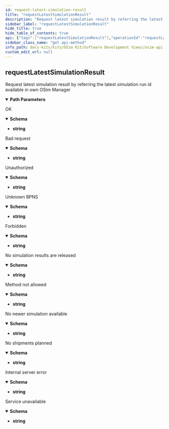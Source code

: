 ```yaml
---
id: request-latest-simulation-result
title: "requestLatestSimulationResult"
description: "Request latest simulation result by referring the latest simulation run id available in own OSim Manager"
sidebar_label: "requestLatestSimulationResult"
hide_title: true
hide_table_of_contents: true
api: {"tags":["requestLatestSimulationResult"],"operationId":"requestLatestSimulationResult","description":"Request latest simulation result by referring the latest simulation run id available in own OSim Manager","parameters":[{"name":"requestId","in":"path","required":true,"style":"simple","explode":false,"schema":{"type":"string"},"example":"8d628899-3e6f-4666-91c3-74ee7ab88b2b"},{"name":"bpns","in":"path","required":true,"style":"simple","explode":false,"schema":{"type":"string"},"example":"BPNS00000007OTZ3"},{"name":"simulationRunId","in":"path","required":true,"style":"simple","explode":false,"schema":{"type":"string"},"example":"50737df3-4237-4652-b092-1ef8649f6ca6"}],"responses":{"200":{"description":"OK","content":{"text":{"schema":{"type":"string","example":"The request has succeeded. The requestLatestSimulationResult has been successfully processed in the backend system."}}}},"400":{"description":"Bad request","content":{"text":{"schema":{"type":"string","example":"The server cannot or will not process the request due to something that is perceived to be a client error (e.g., malformed request syntax, invalid request message framing, or deceptive request routing)."}}}},"401":{"description":"Unauthorized","content":{"text":{"schema":{"type":"string","example":"Although the HTTP standard specifies \"unauthorized\", semantically this response means \"unauthenticated\". That is, the client must authenticate itself to get the requested response."}}}},"402":{"description":"Unknown BPNS","content":{"text":{"schema":{"type":"string","example":"The BPNS which is given as parameter is not registered in the data provider database as a direct partner."}}}},"403":{"description":"Forbidden","content":{"text":{"schema":{"type":"string","example":"The client does not have access rights to the content; that is, it is unauthorized, so the server is refusing to give the requested resource."}}}},"404":{"description":"No simulation results are released","content":{"text":{"schema":{"type":"string","example":"Data provider doesn’t have any released simulation results"}}}},"405":{"description":"Method not allowed","content":{"text":{"schema":{"type":"string","example":"The method used to request the data was not GET"}}}},"406":{"description":"No newer simulation available","content":{"text":{"schema":{"type":"string","example":"The simulationRunId which is given as parameter is identical to the currently released simulation run in the data provider database"}}}},"407":{"description":"No shipments planned","content":{"text":{"schema":{"type":"string","example":"No shipments are currently planned for the requestor"}}}},"500":{"description":"Internal server error","content":{"text":{"schema":{"type":"string","example":"The server has encountered a situation it does not know how to handle."}}}},"501":{"description":"Service unavailable","content":{"text":{"schema":{"type":"string","example":"The server is not ready to handle the request."}}}}},"servers":[{"url":"https://{server-url}"}],"method":"get","path":"/api/requestLatestSimulationResult/bpns/{bpns}/requestId/{requestId}/simulationRunId/{simulationRunId}","info":{"title":"OSim API","description":"Osim API for requesting and receiving simulation results as well as for interactions related to scenario management.","version":"2.0.0"},"postman":{"name":"request Latest Simulation Result","description":{"content":"Request latest simulation result by referring the latest simulation run id available in own OSim Manager","type":"text/plain"},"url":{"path":["api","requestLatestSimulationResult","bpns",":bpns","requestId",":requestId","simulationRunId",":simulationRunId"],"host":["{{baseUrl}}"],"query":[],"variable":[{"disabled":false,"description":{"content":"(Required) ","type":"text/plain"},"type":"any","value":"","key":"requestId"},{"disabled":false,"description":{"content":"(Required) ","type":"text/plain"},"type":"any","value":"","key":"bpns"},{"disabled":false,"description":{"content":"(Required) ","type":"text/plain"},"type":"any","value":"","key":"simulationRunId"}]},"header":[{"key":"Accept","value":"text"}],"method":"GET"}}
sidebar_class_name: "get api-method"
info_path: docs-kits/kits/OSim Kit/Software Development View//osim-api
custom_edit_url: null
---
```



## requestLatestSimulationResult



Request latest simulation result by referring the latest simulation run id available in own OSim Manager

<details style={{"marginBottom":"1rem"}} data-collapsed={false} open={true}><summary style={{}}><strong>Path Parameters</strong></summary><div><ul><ParamsItem className={"paramsItem"} param={{"name":"requestId","in":"path","required":true,"style":"simple","explode":false,"schema":{"type":"string"},"example":"8d628899-3e6f-4666-91c3-74ee7ab88b2b"}}></ParamsItem><ParamsItem className={"paramsItem"} param={{"name":"bpns","in":"path","required":true,"style":"simple","explode":false,"schema":{"type":"string"},"example":"BPNS00000007OTZ3"}}></ParamsItem><ParamsItem className={"paramsItem"} param={{"name":"simulationRunId","in":"path","required":true,"style":"simple","explode":false,"schema":{"type":"string"},"example":"50737df3-4237-4652-b092-1ef8649f6ca6"}}></ParamsItem></ul></div></details><div><ApiTabs><TabItem label={"200"} value={"200"}><div>

OK

</div><div><MimeTabs schemaType={"response"}><TabItem label={"text"} value={"text"}><SchemaTabs><TabItem label={"Schema"} value={"Schema"}><details style={{}} data-collapsed={false} open={true}><summary style={{"textAlign":"left"}}><strong>Schema</strong></summary><div style={{"textAlign":"left","marginLeft":"1rem"}}></div><ul style={{"marginLeft":"1rem"}}><li><div><strong>string</strong></div></li></ul></details></TabItem></SchemaTabs></TabItem></MimeTabs></div></TabItem><TabItem label={"400"} value={"400"}><div>

Bad request

</div><div><MimeTabs schemaType={"response"}><TabItem label={"text"} value={"text"}><SchemaTabs><TabItem label={"Schema"} value={"Schema"}><details style={{}} data-collapsed={false} open={true}><summary style={{"textAlign":"left"}}><strong>Schema</strong></summary><div style={{"textAlign":"left","marginLeft":"1rem"}}></div><ul style={{"marginLeft":"1rem"}}><li><div><strong>string</strong></div></li></ul></details></TabItem></SchemaTabs></TabItem></MimeTabs></div></TabItem><TabItem label={"401"} value={"401"}><div>

Unauthorized

</div><div><MimeTabs schemaType={"response"}><TabItem label={"text"} value={"text"}><SchemaTabs><TabItem label={"Schema"} value={"Schema"}><details style={{}} data-collapsed={false} open={true}><summary style={{"textAlign":"left"}}><strong>Schema</strong></summary><div style={{"textAlign":"left","marginLeft":"1rem"}}></div><ul style={{"marginLeft":"1rem"}}><li><div><strong>string</strong></div></li></ul></details></TabItem></SchemaTabs></TabItem></MimeTabs></div></TabItem><TabItem label={"402"} value={"402"}><div>

Unknown BPNS

</div><div><MimeTabs schemaType={"response"}><TabItem label={"text"} value={"text"}><SchemaTabs><TabItem label={"Schema"} value={"Schema"}><details style={{}} data-collapsed={false} open={true}><summary style={{"textAlign":"left"}}><strong>Schema</strong></summary><div style={{"textAlign":"left","marginLeft":"1rem"}}></div><ul style={{"marginLeft":"1rem"}}><li><div><strong>string</strong></div></li></ul></details></TabItem></SchemaTabs></TabItem></MimeTabs></div></TabItem><TabItem label={"403"} value={"403"}><div>

Forbidden

</div><div><MimeTabs schemaType={"response"}><TabItem label={"text"} value={"text"}><SchemaTabs><TabItem label={"Schema"} value={"Schema"}><details style={{}} data-collapsed={false} open={true}><summary style={{"textAlign":"left"}}><strong>Schema</strong></summary><div style={{"textAlign":"left","marginLeft":"1rem"}}></div><ul style={{"marginLeft":"1rem"}}><li><div><strong>string</strong></div></li></ul></details></TabItem></SchemaTabs></TabItem></MimeTabs></div></TabItem><TabItem label={"404"} value={"404"}><div>

No simulation results are released

</div><div><MimeTabs schemaType={"response"}><TabItem label={"text"} value={"text"}><SchemaTabs><TabItem label={"Schema"} value={"Schema"}><details style={{}} data-collapsed={false} open={true}><summary style={{"textAlign":"left"}}><strong>Schema</strong></summary><div style={{"textAlign":"left","marginLeft":"1rem"}}></div><ul style={{"marginLeft":"1rem"}}><li><div><strong>string</strong></div></li></ul></details></TabItem></SchemaTabs></TabItem></MimeTabs></div></TabItem><TabItem label={"405"} value={"405"}><div>

Method not allowed

</div><div><MimeTabs schemaType={"response"}><TabItem label={"text"} value={"text"}><SchemaTabs><TabItem label={"Schema"} value={"Schema"}><details style={{}} data-collapsed={false} open={true}><summary style={{"textAlign":"left"}}><strong>Schema</strong></summary><div style={{"textAlign":"left","marginLeft":"1rem"}}></div><ul style={{"marginLeft":"1rem"}}><li><div><strong>string</strong></div></li></ul></details></TabItem></SchemaTabs></TabItem></MimeTabs></div></TabItem><TabItem label={"406"} value={"406"}><div>

No newer simulation available

</div><div><MimeTabs schemaType={"response"}><TabItem label={"text"} value={"text"}><SchemaTabs><TabItem label={"Schema"} value={"Schema"}><details style={{}} data-collapsed={false} open={true}><summary style={{"textAlign":"left"}}><strong>Schema</strong></summary><div style={{"textAlign":"left","marginLeft":"1rem"}}></div><ul style={{"marginLeft":"1rem"}}><li><div><strong>string</strong></div></li></ul></details></TabItem></SchemaTabs></TabItem></MimeTabs></div></TabItem><TabItem label={"407"} value={"407"}><div>

No shipments planned

</div><div><MimeTabs schemaType={"response"}><TabItem label={"text"} value={"text"}><SchemaTabs><TabItem label={"Schema"} value={"Schema"}><details style={{}} data-collapsed={false} open={true}><summary style={{"textAlign":"left"}}><strong>Schema</strong></summary><div style={{"textAlign":"left","marginLeft":"1rem"}}></div><ul style={{"marginLeft":"1rem"}}><li><div><strong>string</strong></div></li></ul></details></TabItem></SchemaTabs></TabItem></MimeTabs></div></TabItem><TabItem label={"500"} value={"500"}><div>

Internal server error

</div><div><MimeTabs schemaType={"response"}><TabItem label={"text"} value={"text"}><SchemaTabs><TabItem label={"Schema"} value={"Schema"}><details style={{}} data-collapsed={false} open={true}><summary style={{"textAlign":"left"}}><strong>Schema</strong></summary><div style={{"textAlign":"left","marginLeft":"1rem"}}></div><ul style={{"marginLeft":"1rem"}}><li><div><strong>string</strong></div></li></ul></details></TabItem></SchemaTabs></TabItem></MimeTabs></div></TabItem><TabItem label={"501"} value={"501"}><div>

Service unavailable

</div><div><MimeTabs schemaType={"response"}><TabItem label={"text"} value={"text"}><SchemaTabs><TabItem label={"Schema"} value={"Schema"}><details style={{}} data-collapsed={false} open={true}><summary style={{"textAlign":"left"}}><strong>Schema</strong></summary><div style={{"textAlign":"left","marginLeft":"1rem"}}></div><ul style={{"marginLeft":"1rem"}}><li><div><strong>string</strong></div></li></ul></details></TabItem></SchemaTabs></TabItem></MimeTabs></div></TabItem></ApiTabs></div>
      